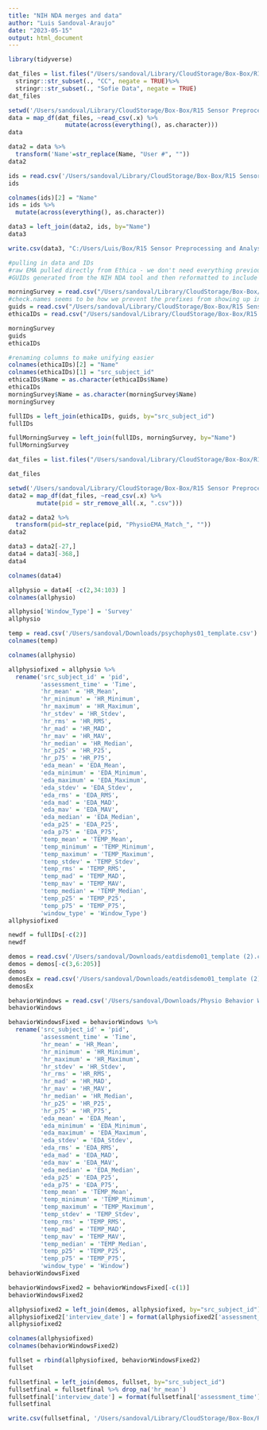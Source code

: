 ```yaml
---
title: "NIH NDA merges and data"
author: "Luis Sandoval-Araujo"
date: "2023-05-15"
output: html_document
---
```

```r
library(tidyverse)
```

```r
dat_files = list.files("/Users/sandoval/Library/CloudStorage/Box-Box/R15 Sensor Preprocessing and Analysis/Data/", recursive = T, pattern = "survey_responses_6758.csv") %>%
  stringr::str_subset(., "CC", negate = TRUE)%>%
  stringr::str_subset(., "Sofie Data", negate = TRUE)
dat_files
```



```r
setwd('/Users/sandoval/Library/CloudStorage/Box-Box/R15 Sensor Preprocessing and Analysis/Data/')
data = map_df(dat_files, ~read_csv(.x) %>% 
                mutate(across(everything(), as.character)))
data
```


```r
data2 = data %>%
  transform('Name'=str_replace(Name, "User #", ""))
data2
```

```r
ids = read.csv('/Users/sandoval/Library/CloudStorage/Box-Box/R15 Sensor Preprocessing and Analysis/Data/Ethica IDs.csv')
ids
```

```r
colnames(ids)[2] = "Name"
ids = ids %>% 
  mutate(across(everything(), as.character))
```

```r
data3 = left_join(data2, ids, by="Name")
data3
```
```r
write.csv(data3, "C:/Users/Luis/Box/R15 Sensor Preprocessing and Analysis/Ethica Morning Surveys.csv", row.names = FALSE)
```

```r
#pulling in data and IDs
#raw EMA pulled directly from Ethica - we don't need everything previously where we tried to merge things
#GUIDs generated from the NIH NDA tool and then reformatted to include participant IDs

morningSurvey = read.csv("/Users/sandoval/Library/CloudStorage/Box-Box/R15 Sensor Preprocessing and Analysis/NDA/responses/survey_responses_6758.csv", check.names = FALSE)
#check.names seems to be how we prevent the prefixes from showing up in the output dataframe, prevents the issue we had above 
guids = read.csv("/Users/sandoval/Library/CloudStorage/Box-Box/R15 Sensor Preprocessing and Analysis/NDA/GUID RESULTS.csv")
ethicaIDs = read.csv("/Users/sandoval/Library/CloudStorage/Box-Box/R15 Sensor Preprocessing and Analysis/Data/Ethica IDs.csv")
```

```r
morningSurvey
guids
ethicaIDs
```

```r
#renaming columns to make unifying easier
colnames(ethicaIDs)[2] = "Name"
colnames(ethicaIDs)[1] = "src_subject_id"
ethicaIDs$Name = as.character(ethicaIDs$Name)
ethicaIDs
morningSurvey$Name = as.character(morningSurvey$Name)
morningSurvey
```
```r
fullIDs = left_join(ethicaIDs, guids, by="src_subject_id")
fullIDs
```

```r
fullMorningSurvey = left_join(fullIDs, morningSurvey, by="Name")
fullMorningSurvey
```

```r
dat_files = list.files("/Users/sandoval/Library/CloudStorage/Box-Box/R15 Sensor Preprocessing and Analysis/EMAPhysioComparisons/Participant Matched Data/", pattern = '.csv')

dat_files

setwd('/Users/sandoval/Library/CloudStorage/Box-Box/R15 Sensor Preprocessing and Analysis/EMAPhysioComparisons/Participant Matched Data/')
data2 = map_df(dat_files, ~read_csv(.x) %>%
        mutate(pid = str_remove_all(.x, ".csv")))
```
```r
data2 = data2 %>%
  transform(pid=str_replace(pid, "PhysioEMA_Match_", ""))
data2

```
```r
data3 = data2[-27,]
data4 = data3[-368,]
data4
```

```r
colnames(data4)
```
```r
allphysio = data4[ -c(2,34:103) ]
colnames(allphysio)
```
```r
allphysio['Window_Type'] = 'Survey'
allphysio
```
```r
temp = read.csv('/Users/sandoval/Downloads/psychophys01_template.csv')
colnames(temp)
```
```r
colnames(allphysio)
```

```r
allphysiofixed = allphysio %>%
  rename('src_subject_id' = 'pid', 
         'assessment_time' = 'Time',
         'hr_mean' = 'HR_Mean', 
         'hr_minimum' = 'HR_Minimum', 
         'hr_maximum' = 'HR_Maximum', 
         'hr_stdev' = 'HR_Stdev',
         'hr_rms' = 'HR_RMS', 
         'hr_mad' = 'HR_MAD', 
         'hr_mav' = 'HR_MAV', 
         'hr_median' = 'HR_Median', 
         'hr_p25' = 'HR_P25', 
         'hr_p75' = 'HR_P75', 
         'eda_mean' = 'EDA_Mean', 
         'eda_minimum' = 'EDA_Minimum', 
         'eda_maximum' = 'EDA_Maximum', 
         'eda_stdev' = 'EDA_Stdev', 
         'eda_rms' = 'EDA_RMS', 
         'eda_mad' = 'EDA_MAD', 
         'eda_mav' = 'EDA_MAV', 
         'eda_median' = 'EDA_Median', 
         'eda_p25' = 'EDA_P25', 
         'eda_p75' = 'EDA_P75',  
         'temp_mean' = 'TEMP_Mean', 
         'temp_minimum' = 'TEMP_Minimum', 
         'temp_maximum' = 'TEMP_Maximum', 
         'temp_stdev' = 'TEMP_Stdev', 
         'temp_rms' = 'TEMP_RMS', 
         'temp_mad' = 'TEMP_MAD', 
         'temp_mav' = 'TEMP_MAV', 
         'temp_median' = 'TEMP_Median', 
         'temp_p25' = 'TEMP_P25',  
         'temp_p75' = 'TEMP_P75', 
         'window_type' = 'Window_Type')
allphysiofixed
```
```r
newdf = fullIDs[-c(2)]
newdf
```
```r
demos = read.csv('/Users/sandoval/Downloads/eatdisdemo01_template (2).csv')
demos = demos[-c(3,6:205)]
demos
demosEx = read.csv('/Users/sandoval/Downloads/eatdisdemo01_template (2).csv')
demosEx
```

```r
behaviorWindows = read.csv('/Users/sandoval/Downloads/Physio Behavior Windows.csv')
behaviorWindows

```

```r
behaviorWindowsFixed = behaviorWindows %>%
  rename('src_subject_id' = 'pid', 
         'assessment_time' = 'Time',
         'hr_mean' = 'HR_Mean', 
         'hr_minimum' = 'HR_Minimum', 
         'hr_maximum' = 'HR_Maximum', 
         'hr_stdev' = 'HR_Stdev',
         'hr_rms' = 'HR_RMS', 
         'hr_mad' = 'HR_MAD', 
         'hr_mav' = 'HR_MAV', 
         'hr_median' = 'HR_Median', 
         'hr_p25' = 'HR_P25', 
         'hr_p75' = 'HR_P75', 
         'eda_mean' = 'EDA_Mean', 
         'eda_minimum' = 'EDA_Minimum', 
         'eda_maximum' = 'EDA_Maximum', 
         'eda_stdev' = 'EDA_Stdev', 
         'eda_rms' = 'EDA_RMS', 
         'eda_mad' = 'EDA_MAD', 
         'eda_mav' = 'EDA_MAV', 
         'eda_median' = 'EDA_Median', 
         'eda_p25' = 'EDA_P25', 
         'eda_p75' = 'EDA_P75',  
         'temp_mean' = 'TEMP_Mean', 
         'temp_minimum' = 'TEMP_Minimum', 
         'temp_maximum' = 'TEMP_Maximum', 
         'temp_stdev' = 'TEMP_Stdev', 
         'temp_rms' = 'TEMP_RMS', 
         'temp_mad' = 'TEMP_MAD', 
         'temp_mav' = 'TEMP_MAV', 
         'temp_median' = 'TEMP_Median', 
         'temp_p25' = 'TEMP_P25',  
         'temp_p75' = 'TEMP_P75', 
         'window_type' = 'Window')
behaviorWindowsFixed
```
```r
behaviorWindowsFixed2 = behaviorWindowsFixed[-c(1)]
behaviorWindowsFixed2
```


```r
allphysiofixed2 = left_join(demos, allphysiofixed, by="src_subject_id")
allphysiofixed2['interview_date'] = format(allphysiofixed2['assessment_time'], "%m-%d-%Y")
allphysiofixed2
```
```r
colnames(allphysiofixed)
colnames(behaviorWindowsFixed2)
```
```r
fullset = rbind(allphysiofixed, behaviorWindowsFixed2)
fullset
```
```r
fullsetfinal = left_join(demos, fullset, by="src_subject_id")
fullsetfinal = fullsetfinal %>% drop_na('hr_mean')
fullsetfinal['interview_date'] = format(fullsetfinal['assessment_time'], "%m-%d-%Y")
fullsetfinal
```

```r
write.csv(fullsetfinal, '/Users/sandoval/Library/CloudStorage/Box-Box/R15 Sensor Preprocessing and Analysis/NDA/psychophys01.csv')
```


